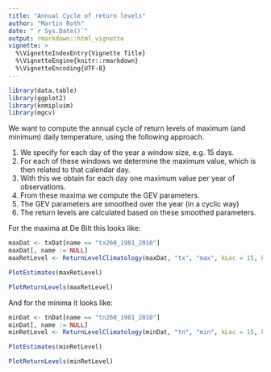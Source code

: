 ```yaml
---
title: "Annual Cycle of return levels"
author: "Martin Roth"
date: "`r Sys.Date()`"
output: rmarkdown::html_vignette
vignette: >
  %\VignetteIndexEntry{Vignette Title}
  %\VignetteEngine{knitr::rmarkdown}
  %\VignetteEncoding{UTF-8}
---
```


```r
library(data.table)
library(ggplot2)
library(knmipluim)
library(mgcv)
```

We want to compute the annual cycle of return levels of maximum (and minimum) daily temperature, using the following approach.

1. We specify for each day of the year a window size, e.g. 15 days.
2. For each of these windows we determine the maximum value, which is then related to that calendar day.
3. With this we obtain for each day one maximum value per year of observations.
4. From these maxima we compute the GEV parameters.
5. The GEV parameters are smoothed over the year (in a cyclic way)
6. The return levels are calculated based on these smoothed parameters.

For the maxima at De Bilt this looks like:
```r
maxDat <- txDat[name == "tx260_1981_2010"]
maxDat[, name := NULL]
maxRetLevel <- ReturnLevelClimatology(maxDat, "tx", "max", kLoc = 15, kScale = 8, kShape = 4)
```


```r
PlotEstimates(maxRetLevel)
```

```r
PlotReturnLevels(maxRetLevel)
```

And for the minima it looks like:
```r
minDat <- tnDat[name == "tn260_1981_2010"]
minDat[, name := NULL]
minRetLevel <- ReturnLevelClimatology(minDat, "tn", "min", kLoc = 15, kScale = 8, kShape = 4)
```

```r
PlotEstimates(minRetLevel)
```

```r
PlotReturnLevels(minRetLevel)
```

